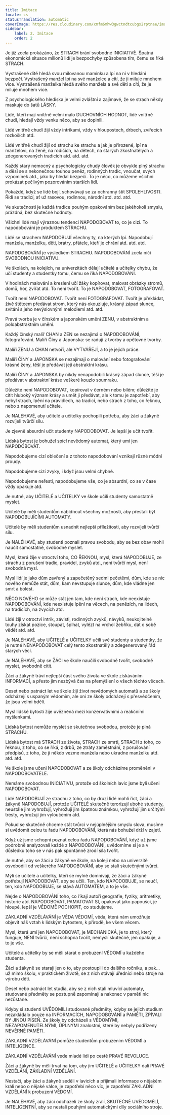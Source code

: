 ```yaml
---
title: Imitace
locale: cs
statusTranslation: automatic
coverImage: https://res.cloudinary.com/xmfm6mhw3gwctndtcubgx2rptnae/image/upload/v1740337243/small_cover_educacion_fundamental_a051170f1c.webp
sidebar:
    label: 2. Imitace
    order: 2
---
```

Je již zcela prokázáno, že STRACH brání svobodné INICIATIVĚ. Špatná ekonomická situace milionů lidí je bezpochyby způsobena tím, čemu se říká STRACH.

Vystrašené dítě hledá svou milovanou maminku a lpí na ní v hledání bezpečí. Vystrašený manžel lpí na své manželce a cítí, že ji miluje mnohem více. Vystrašená manželka hledá svého manžela a své děti a cítí, že je miluje mnohem více.

Z psychologického hlediska je velmi zvláštní a zajímavé, že se strach někdy maskuje do šatů LÁSKY.

Lidé, kteří mají vnitřně velmi málo DUCHOVNÍCH HODNOT, lidé vnitřně chudí, hledají vždy venku něco, aby se doplnili.

Lidé vnitřně chudí žijí vždy intrikami, vždy v hloupostech, drbech, zvířecích rozkoších atd.

Lidé vnitřně chudí žijí od strachu ke strachu a jak je přirozené, lpí na manželovi, na ženě, na rodičích, na dětech, na starých zkostnatělých a zdegenerovaných tradicích atd. atd. atd.

Každý starý nemocný a psychologicky chudý člověk je obvykle plný strachu a děsí se s nekonečnou touhou peněz, rodinných tradic, vnoučat, svých vzpomínek atd., jako by hledal bezpečí. To je něco, co můžeme všichni prokázat pečlivým pozorováním starších lidí.

Pokaždé, když se lidé bojí, schovávají se za ochranný štít SPOLEHLIVOSTI. Řídí se tradicí, ať už rasovou, rodinnou, národní atd. atd. atd.

Ve skutečnosti je každá tradice pouhým opakováním bez jakéhokoli smyslu, prázdná, bez skutečné hodnoty.

Všichni lidé mají výraznou tendenci NAPODOBOVAT to, co je cizí. To napodobování je produktem STRACHU.

Lidé se strachem NAPODOBUJÍ všechny ty, na kterých lpí. Napodobují manžela, manželku, děti, bratry, přátele, kteří je chrání atd. atd. atd.

NAPODOBOVÁNÍ je výsledkem STRACHU. NAPODOBOVÁNÍ zcela ničí SVOBODNOU INICIATIVU.

Ve školách, na kolejích, na univerzitách dělají učitelé a učitelky chybu, že učí studenty a studentky tomu, čemu se říká NAPODOBOVÁNÍ.

V hodinách malování a kreslení učí žáky kopírovat, malovat obrázky stromů, domů, hor, zvířat atd. To není tvořit. To je NAPODOBOVAT, FOTOGRAFOVAT.

Tvořit není NAPODOBOVAT. Tvořit není FOTOGRAFOVAT. Tvořit je překládat, živě štětcem předávat strom, který nás okouzluje, krásný západ slunce, svítání s jeho nevýslovnými melodiemi atd. atd.

Pravá tvorba je v čínském a japonském umění ZENU, v abstraktním a poloabstraktním umění.

Každý čínský malíř CHAN a ZEN se nezajímá o NAPODOBOVÁNÍ, fotografování. Malíři Číny a Japonska: se radují z tvorby a opětovné tvorby.

Malíři ZENU a CHAN netvoří, ale VYTVÁŘEJÍ, a to je jejich práce.

Malíři ČÍNY a JAPONSKA se nezajímají o malování nebo fotografování krásné ženy, těší je předávat její abstraktní krásu.

Malíři ČÍNY a JAPONSKA by nikdy nenapodobili krásný západ slunce, těší je předávat v abstraktní kráse veškeré kouzlo soumraku.

Důležité není NAPODOBOVAT, kopírovat v černém nebo bílém; důležité je cítit hluboký význam krásy a umět ji předávat, ale k tomu je zapotřebí, aby nebyl strach, lpění na pravidlech, na tradici, nebo strach z toho, co řeknou, nebo z napomenutí učitele.

Je NALÉHAVÉ, aby učitelé a učitelky pochopili potřebu, aby žáci a žákyně rozvíjeli tvůrčí sílu.

Je zjevně absurdní učit studenty NAPODOBOVAT. Je lepší je učit tvořit.

Lidská bytost je bohužel spící nevědomý automat, který umí jen NAPODOBOVAT.

Napodobujeme cizí oblečení a z tohoto napodobování vznikají různé módní proudy.

Napodobujeme cizí zvyky, i když jsou velmi chybné.

Napodobujeme neřesti, napodobujeme vše, co je absurdní, co se v čase vždy opakuje atd.

Je nutné, aby UČITELÉ a UČITELKY ve škole učili studenty samostatně myslet.

Učitelé by měli studentům nabídnout všechny možnosti, aby přestali být NAPODOBUJÍCÍMI AUTOMATY.

Učitelé by měli studentům usnadnit nejlepší příležitosti, aby rozvíjeli tvůrčí sílu.

Je NALÉHAVÉ, aby studenti poznali pravou svobodu, aby se bez obav mohli naučit samostatně, svobodně myslet.

Mysl, která žije v otroctví toho, CO ŘEKNOU, mysl, která NAPODOBUJE, ze strachu z porušení tradic, pravidel, zvyků atd., není tvůrčí mysl, není svobodná mysl.

Mysl lidí je jako dům zavřený a zapečetěný sedmi pečetěmi, dům, kde se nic nového nemůže stát, dům, kam nevstupuje slunce, dům, kde vládne jen smrt a bolest.

NĚCO NOVÉHO se může stát jen tam, kde není strach, kde neexistuje NAPODOBOVÁNÍ, kde neexistuje lpění na věcech, na penězích, na lidech, na tradicích, na zvycích atd.

Lidé žijí v otroctví intrik, závisti, rodinných zvyků, návyků, neukojitelné touhy získat pozice, stoupat, šplhat, vylézt na vrchol žebříku, dát o sobě vědět atd. atd.

Je NALÉHAVÉ, aby UČITELÉ a UČITELKY učili své studenty a studentky, že je nutné NENAPODOBOVAT celý tento zkostnatělý a zdegenerovaný řád starých věcí.

Je NALÉHAVÉ, aby se ŽÁCI ve škole naučili svobodně tvořit, svobodně myslet, svobodně cítit.

Žáci a žákyně tráví nejlepší část svého života ve škole získáváním INFORMACÍ, a přesto jim nezbývá čas na přemýšlení o všech těchto věcech.

Deset nebo patnáct let ve škole žijí život nevědomých automatů a ze školy odcházejí s uspaným vědomím, ale oni ze školy odcházejí s přesvědčením, že jsou velmi bdělí.

Mysl lidské bytosti žije uvězněná mezi konzervativními a reakčními myšlenkami.

Lidská bytost nemůže myslet se skutečnou svobodou, protože je plná STRACHU.

Lidská bytost má STRACH ze života, STRACH ze smrti, STRACH z toho, co řeknou, z toho, co se říká, z drbů, ze ztráty zaměstnání, z porušování předpisů, z toho, že jí někdo vezme manžela nebo ukradne manželku atd. atd. atd.

Ve škole jsme učeni NAPODOBOVAT a ze školy odcházíme proměněni v NAPODOBOVATELE.

Nemáme svobodnou INICIATIVU, protože od školních lavic jsme byli učeni NAPODOBOVAT.

Lidé NAPODOBUJÍ ze strachu z toho, co by druzí lidé mohli říct, žáci a žákyně NAPODOBUJÍ, protože UČITELÉ skutečně terorizují ubohé studenty, neustále jim vyhrožují, vyhrožují jim špatnou známkou, vyhrožují jim určitými tresty, vyhrožují jim vyloučením atd.

Pokud se skutečně chceme stát tvůrci v nejúplnějším smyslu slova, musíme si uvědomit celou tu řadu NAPODOBOVÁNÍ, která nás bohužel drží v zajetí.

Když už jsme schopni poznat celou řadu NAPODOBOVÁNÍ, když už jsme podrobně analyzovali každé z NAPODOBOVÁNÍ, uvědomíme si je a v důsledku toho se v nás pak spontánně zrodí síla tvořit.

Je nutné, aby se žáci a žákyně ve škole, na koleji nebo na univerzitě osvobodili od veškerého NAPODOBOVÁNÍ, aby se stali skutečnými tvůrci.

Mýlí se učitelé a učitelky, kteří se mylně domnívají, že žáci a žákyně potřebují NAPODOBOVAT, aby se učili. Ten, kdo NAPODOBUJE, se neučí, ten, kdo NAPODOBUJE, se stává AUTOMATEM, a to je vše.

Nejde o NAPODOBOVÁNÍ toho, co říkají autoři geografie, fyziky, aritmetiky, historie atd. NAPODOBOVAT, PAMATOVAT SI, opakovat jako papoušci, je hloupé, lepší je VĚDOMĚ POCHOPIT, co studujeme.

ZÁKLADNÍ VZDĚLÁVÁNÍ je VĚDA VĚDOMÍ, věda, která nám umožňuje objevit náš vztah k lidským bytostem, k přírodě, ke všem věcem.

Mysl, která umí jen NAPODOBOVAT, je MECHANICKÁ, je to stroj, který funguje, NENÍ tvůrčí, není schopna tvořit, nemyslí skutečně, jen opakuje, a to je vše.

Učitelé a učitelky by se měli starat o probuzení VĚDOMÍ u každého studenta.

Žáci a žákyně se starají jen o to, aby postoupili do dalšího ročníku, a pak... už mimo školu, v praktickém životě, se z nich stávají úředníci nebo stroje na výrobu dětí.

Deset nebo patnáct let studia, aby se z nich stali mluvící automaty, studované předměty se postupně zapomínají a nakonec v paměti nic nezůstane.

Kdyby si studenti UVĚDOMILI studované předměty, kdyby se jejich studium nezakládalo pouze na INFORMACÍCH, NAPODOBOVÁNÍ a PAMĚTI, ZPÍVALI BY JINOU PÍSEŇ. Ze školy by odcházeli s VĚDOMÝMI, NEZAPOMENUTELNÝMI, ÚPLNÝMI znalostmi, které by nebyly podřízeny NEVĚRNÉ PAMĚTI.

ZÁKLADNÍ VZDĚLÁVÁNÍ pomůže studentům probuzením VĚDOMÍ a INTELIGENCE.

ZÁKLADNÍ VZDĚLÁVÁNÍ vede mladé lidi po cestě PRAVÉ REVOLUCE.

Žáci a žákyně by měli trvat na tom, aby jim UČITELÉ a UČITELKY dali PRAVÉ VZDĚLÁNÍ, ZÁKLADNÍ VZDĚLÁNÍ.

Nestačí, aby žáci a žákyně seděli v lavicích a přijímali informace o nějakém králi nebo o nějaké válce, je zapotřebí něco víc, je zapotřebí ZÁKLADNÍ VZDĚLÁNÍ k probuzení VĚDOMÍ.

Je NALÉHAVÉ, aby žáci odcházeli ze školy zralí, SKUTEČNĚ UVĚDOMĚLÍ, INTELIGENTNÍ, aby se nestali pouhými automatickými díly sociálního stroje.

